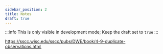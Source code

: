 ```yaml
---
sidebar_position: 2
title: Notes
draft: true
---
```

:::info
This is only visible in development mode; Keep the draft set to `true`
:::

https://sscc.wisc.edu/sscc/pubs/DWE/book/4-9-duplicate-observations.html